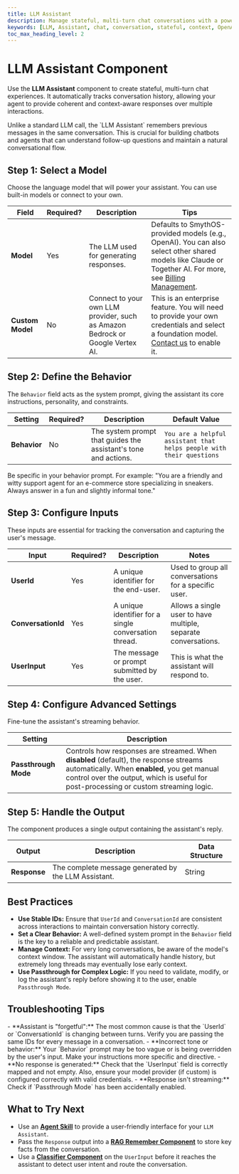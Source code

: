 ```yaml
---
title: LLM Assistant
description: Manage stateful, multi-turn chat conversations with a powerful language model that remembers context.
keywords: [LLM, Assistant, chat, conversation, stateful, context, OpenAI, Claude, Vertex, Bedrock]
toc_max_heading_level: 2
---
```


# LLM Assistant Component

Use the **LLM Assistant** component to create stateful, multi-turn chat experiences. It automatically tracks conversation history, allowing your agent to provide coherent and context-aware responses over multiple interactions.

<InfoCallout title="Why this matters">
Unlike a standard LLM call, the `LLM Assistant` remembers previous messages in the same conversation. This is crucial for building chatbots and agents that can understand follow-up questions and maintain a natural conversational flow.
</InfoCallout>

<Arcade src="https://demo.arcade.software/feB8bIw53rxIILXr2QwP?embed&embed_mobile=tab&embed_desktop=inline&show_copy_link=true" title="LLM Assistant | SmythOS" />

<Spacer size="md" />

## Step 1: Select a Model

Choose the language model that will power your assistant. You can use built-in models or connect to your own.

| Field          | Required?                   | Description                                                                 | Tips                                                                                                                                                                                            |
|----------------|-----------------------------|-----------------------------------------------------------------------------|-------------------------------------------------------------------------------------------------------------------------------------------------------------------------------------------------|
| **Model** | <Badge type="required">Yes</Badge> | The LLM used for generating responses.                                      | Defaults to SmythOS-provided models (e.g., OpenAI). You can also select other shared models like Claude or Together AI. For more, see [Billing Management](/docs/account-management/billing-management). |
| **Custom Model** | <Badge type="optional">No</Badge>  | Connect to your own LLM provider, such as Amazon Bedrock or Google Vertex AI. | This is an enterprise feature. You will need to provide your own credentials and select a foundation model. [Contact us](https://smythos.com/talk-to-us/) to enable it.                |

<Spacer size="md" />

## Step 2: Define the Behavior

The `Behavior` field acts as the system prompt, giving the assistant its core instructions, personality, and constraints.

| Setting     | Required?                  | Description                                            | Default Value                             |
|-------------|----------------------------|--------------------------------------------------------|-------------------------------------------|
| **Behavior** | <Badge type="optional">No</Badge> | The system prompt that guides the assistant's tone and actions. | `You are a helpful assistant that helps people with their questions` |

<TipCallout title="Crafting a Good Persona">
Be specific in your behavior prompt. For example: "You are a friendly and witty support agent for an e-commerce store specializing in sneakers. Always answer in a fun and slightly informal tone."
</TipCallout>

<Spacer size="md" />

## Step 3: Configure Inputs

These inputs are essential for tracking the conversation and capturing the user's message.

| Input            | Required?                   | Description                                                              | Notes                                                                     |
|------------------|-----------------------------|--------------------------------------------------------------------------|---------------------------------------------------------------------------|
| **UserId** | <Badge type="required">Yes</Badge> | A unique identifier for the end-user.                                    | Used to group all conversations for a specific user.                      |
| **ConversationId** | <Badge type="required">Yes</Badge> | A unique identifier for a single conversation thread.                    | Allows a single user to have multiple, separate conversations.            |
| **UserInput** | <Badge type="required">Yes</Badge> | The message or prompt submitted by the user.                             | This is what the assistant will respond to.                               |

<Spacer size="md" />

## Step 4: Configure Advanced Settings

Fine-tune the assistant's streaming behavior.

| Setting             | Description                                                                                                                                    |
|---------------------|------------------------------------------------------------------------------------------------------------------------------------------------|
| **Passthrough Mode** | Controls how responses are streamed. When **disabled** (default), the response streams automatically. When **enabled**, you get manual control over the output, which is useful for post-processing or custom streaming logic. |

<Spacer size="md" />

## Step 5: Handle the Output

The component produces a single output containing the assistant's reply.

| Output      | Description                                          | Data Structure |
|-------------|------------------------------------------------------|----------------|
| **Response** | The complete message generated by the LLM Assistant. | String         |

<Spacer size="md" />

## Best Practices

- **Use Stable IDs:** Ensure that `UserId` and `ConversationId` are consistent across interactions to maintain conversation history correctly.
- **Set a Clear Behavior:** A well-defined system prompt in the `Behavior` field is the key to a reliable and predictable assistant.
- **Manage Context:** For very long conversations, be aware of the model's context window. The assistant will automatically handle history, but extremely long threads may eventually lose early context.
- **Use Passthrough for Complex Logic:** If you need to validate, modify, or log the assistant's reply before showing it to the user, enable `Passthrough Mode`.

<Spacer size="md" />

## Troubleshooting Tips

<InfoCallout title="If your assistant is not working as expected...">
- **Assistant is "forgetful":** The most common cause is that the `UserId` or `ConversationId` is changing between turns. Verify you are passing the same IDs for every message in a conversation.
- **Incorrect tone or behavior:** Your `Behavior` prompt may be too vague or is being overridden by the user's input. Make your instructions more specific and directive.
- **No response is generated:** Check that the `UserInput` field is correctly mapped and not empty. Also, ensure your model provider (if custom) is configured correctly with valid credentials.
- **Response isn't streaming:** Check if `Passthrough Mode` has been accidentally enabled.
</InfoCallout>

<Spacer size="md" />

## What to Try Next

- Use an **[Agent Skill](/docs/agent-studio/components/base/agent-skill)** to provide a user-friendly interface for your `LLM Assistant`.
- Pass the `Response` output into a **[RAG Remember Component](/docs/agent-studio/components/rag-data/rag-remember)** to store key facts from the conversation.
- Use a **[Classifier Component](/docs/agent-studio/components/base/classifier)** on the `UserInput` before it reaches the assistant to detect user intent and route the conversation.
